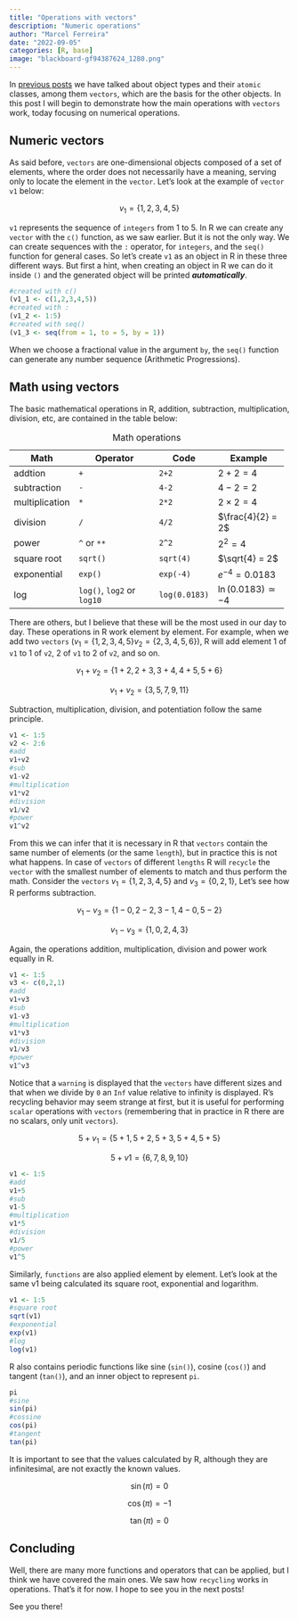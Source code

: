 ```yaml
---
title: "Operations with vectors"
description: "Numeric operations"
author: "Marcel Ferreira"
date: "2022-09-05"
categories: [R, base]
image: "blackboard-gf94387624_1280.png"
---
```


```{=html}
<script async src="https://pagead2.googlesyndication.com/pagead/js/adsbygoogle.js?client=ca-pub-9124147692602552" crossorigin="anonymous"></script>
```
In [previous posts](https://quartodomarcel.netlify.app/posts/r-objects/) we have talked about object types and their `atomic` classes, among them `vectors`, which are the basis for the other objects. In this post I will begin to demonstrate how the main operations with `vectors` work, today focusing on numerical operations.

## Numeric vectors

As said before, `vectors` are one-dimensional objects composed of a set of elements, where the order does not necessarily have a meaning, serving only to locate the element in the `vector`. Let's look at the example of `vector` `v1` below:

$$
v_1 = \{1,2,3,4,5\}
$$

`v1` represents the sequence of `integers` from 1 to 5. In R we can create any `vector` with the `c()` function, as we saw earlier. But it is not the only way. We can create sequences with the `:` operator, for `integers`, and the `seq()` function for general cases. So let's create `v1` as an object in R in these three different ways. But first a hint, when creating an object in R we can do it inside `()` and the generated object will be printed ***automatically***.

```r
#created with c()
(v1_1 <- c(1,2,3,4,5))
#created with :
(v1_2 <- 1:5)
#created with seq()
(v1_3 <- seq(from = 1, to = 5, by = 1))
```

When we choose a fractional value in the argument `by`, the `seq()` function can generate any number sequence (Arithmetic Progressions).

## Math using vectors

The basic mathematical operations in R, addition, subtraction, multiplication, division, etc, are contained in the table below:

+----------------+------------------------------+---------------+-------------------------+
| Math           | Operator                     | Code          | Example                 |
+================+==============================+===============+=========================+
| addtion        | `+`                          | `2+2`         | $2+2 =4$                |
+----------------+------------------------------+---------------+-------------------------+
| subtraction    | `-`                          | `4-2`         | $4-2=2$                 |
+----------------+------------------------------+---------------+-------------------------+
| multiplication | `*`                          | `2*2`         | $2\times2=4$            |
+----------------+------------------------------+---------------+-------------------------+
| division       | `/`                          | `4/2`         | $\frac{4}{2} = 2$       |
+----------------+------------------------------+---------------+-------------------------+
| power          | `^` or `**`                  | `2^2`         | $2^2=4$                 |
+----------------+------------------------------+---------------+-------------------------+
| square root    | `sqrt()`                     | `sqrt(4)`     | $\sqrt{4} = 2$          |
+----------------+------------------------------+---------------+-------------------------+
| exponential    | `exp()`                      | `exp(-4)`     | $e^{-4} = 0.0183$       |
+----------------+------------------------------+---------------+-------------------------+
| log            | | `log()`, `log2` or `log10` | `log(0.0183)` | $\ln(0.0183) \simeq -4$ |
+----------------+------------------------------+---------------+-------------------------+

: Math operations

There are others, but I believe that these will be the most used in our day to day. These operations in R work element by element. For example, when we add two `vectors` ($v_1=\{1,2,3,4,5\} v_2 = \{2,3,4,5,6\}$), R will add element 1 of `v1` to 1 of `v2`, 2 of `v1` to 2 of `v2`, and so on.

$$
v_1+v_2=\{1+2,2+3,3+4,4+5,5+6\}
$$

$$
v_1+v_2=\{3,5,7,9,11\}
$$

Subtraction, multiplication, division, and potentiation follow the same principle.

```r
v1 <- 1:5
v2 <- 2:6
#add
v1+v2
#sub
v1-v2
#multiplication
v1*v2
#division
v1/v2
#power
v1^v2
```

From this we can infer that it is necessary in R that `vectors` contain the same number of elements (or the same `length`), but in practice this is not what happens. In case of `vectors` of different `lengths` R will `recycle` the `vector` with the smallest number of elements to match and thus perform the math. Consider the `vectors` $v_1 = \{1,2,3,4,5\}$ and $v_3 = \{0,2,1\}$, Let's see how R performs subtraction.

$$
v_1-v_3 = \{1-0,2-2,3-1,4-0,5-2\}
$$

$$
v_1-v_3 = \{1,0,2,4,3\}
$$

Again, the operations addition, multiplication, division and power work equally in R.

```r
v1 <- 1:5
v3 <- c(0,2,1)
#add
v1+v3
#sub
v1-v3
#multiplication
v1*v3
#division
v1/v3
#power
v1^v3
```

Notice that a `warning` is displayed that the `vectors` have different sizes and that when we divide by `0` an `Inf` value relative to infinity is displayed. R's recycling behavior may seem strange at first, but it is useful for performing `scalar` operations with `vectors` (remembering that in practice in R there are no scalars, only unit `vectors`).

$$
5+v_1 = \{5+1,5+2,5+3,5+4,5+5\}
$$

$$
5+v1 = \{6,7,8,9,10\}
$$

```r
v1 <- 1:5
#add
v1+5
#sub
v1-5
#multiplication
v1*5
#division
v1/5
#power
v1^5
```

Similarly, `functions` are also applied element by element. Let's look at the same v1 being calculated its square root, exponential and logarithm.

```r
v1 <- 1:5
#square root
sqrt(v1)
#exponential
exp(v1)
#log
log(v1)
```

R also contains periodic functions like sine (`sin()`), cosine (`cos()`) and tangent (`tan()`), and an inner object to represent `pi`.

```r
pi
#sine
sin(pi)
#cossine
cos(pi)
#tangent
tan(pi)
```

It is important to see that the values calculated by R, although they are infinitesimal, are not exactly the known values.

$$
\sin(\pi) = 0
$$

$$
\cos(\pi) = -1
$$

$$
\tan(\pi) = 0
$$

## Concluding

Well, there are many more functions and operators that can be applied, but I think we have covered the main ones. We saw how `recycling` works in operations. That's it for now. I hope to see you in the next posts!

See you there!
